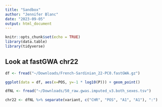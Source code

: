 ```yaml
---
title: "Sandbox"
author: "Jennifer Blanc"
date: "2023-09-05"
output: html_document
---
```


```r
knitr::opts_chunk$set(echo = TRUE)
library(data.table)
library(tidyverse)
```


## Look at fastGWA chr22

```r
df <- fread("~/Downloads/French-Sardinian_22-PC0.fastGWA.gz")

ggplot(data = df, aes(x=POS, y=-1 * log10(P))) + geom_point()
```

```r
dfNL <- fread("~/Downloads/50_raw.gwas.imputed_v3.both_sexes.tsv")

chr22 <- dfNL %>% separate(variant, c("CHR", "POS", "A1", "A1"), ":")
```

